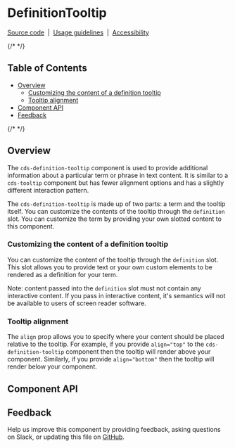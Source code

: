 
<Meta of={DefinitionTooltipStories} />

# DefinitionTooltip

[Source code](https://github.com/carbon-design-system/carbon/tree/main/packages/web-components/src/components/tooltip)
&nbsp;|&nbsp;
[Usage guidelines](https://www.carbondesignsystem.com/components/tooltip/usage)
&nbsp;|&nbsp;
[Accessibility](https://www.carbondesignsystem.com/components/tooltip/accessibility)

{/* <!-- START doctoc generated TOC please keep comment here to allow auto update --> <!-- DON'T EDIT THIS SECTION, INSTEAD RE-RUN doctoc TO UPDATE --> */}

## Table of Contents

- [Overview](#overview)
  - [Customizing the content of a definition tooltip](#customizing-the-content-of-a-definition-tooltip)
  - [Tooltip alignment](#tooltip-alignment)
- [Component API](#component-api)
- [Feedback](#feedback)

{/* <!-- END doctoc generated TOC please keep comment here to allow auto update --> */}

## Overview

The `cds-definition-tooltip` component is used to provide additional information
about a particular term or phrase in text content. It is similar to a `cds-tooltip`
component but has fewer alignment options and has a slightly different
interaction pattern.

The `cds-definition-tooltip` is made up of two parts: a term and the tooltip itself.
You can customize the contents of the tooltip through the `definition` slot. You
can customize the term by providing your own slotted content to this component.

<Canvas of={DefinitionTooltipStories.Default} />

### Customizing the content of a definition tooltip

You can customize the content of the tooltip through the `definition` slot. This
slot allows you to provide text or your own custom elements to be rendered as a
definition for your term.

Note: content passed into the `definition` slot must not contain any interactive
content. If you pass in interactive content, it's semantics will not be
available to users of screen reader software.

### Tooltip alignment

The `align` prop allows you to specify where your content should be placed
relative to the tooltip. For example, if you provide `align="top"` to the
`cds-definition-tooltip` component then the tooltip will render above your component.
Similarly, if you provide `align="bottom"` then the tooltip will render below
your component.

## Component API

<ArgTypes of="cds-definition-tooltip"/>

## Feedback

Help us improve this component by providing feedback, asking questions on Slack,
or updating this file on
[GitHub](https://github.com/carbon-design-system/carbon/edit/main/packages/web-components/src/components/tooltip/definition-tooltip.mdx).
